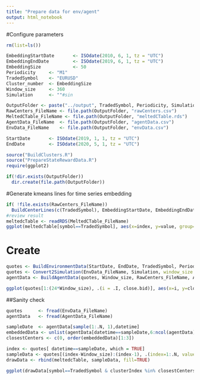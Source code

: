 ```yaml
---
title: "Prepare data for env/agent"
output: html_notebook
---
```

#Configure parameters
```r
rm(list=ls())

EmbeddingStartDate       <- ISOdate(2010, 6, 1, tz = "UTC")
EmbeddingEndDate         <- ISOdate(2019, 6, 1, tz = "UTC")
EmbeddingSize            <- 50
Periodicity     <- "M1"
TradedSymbol    <- "EURUSD"
Cluster_number  <- EmbeddingSize
Window_size     <- 360
Simulation      <- ""#sin

OutputFolder <- paste("../output", TradedSymbol, Periodicity, Simulation, sep="_")
RawCenters_FileName <- file.path(OutputFolder, "rawCenters.csv")
MeltedCTable_FileName <- file.path(OutputFolder, "meltedCTable.rds")
AgentData_FileName  <- file.path(OutputFolder, "agentData.csv")
EnvData_FileName    <- file.path(OutputFolder, "envData.csv")

StartDate       <- ISOdate(2019, 1, 1, tz = "UTC")
EndDate         <- ISOdate(2020, 5, 1, tz = "UTC")

```



```r
source("BuildClusters.R")
source("PrepareStateRewardData.R")
require(ggplot2)

if(!dir.exists(OutputFolder))
  dir.create(file.path(OutputFolder))
```

#Generate kmeans lines for time series embedding
```r
if( !file.exists(RawCenters_FileName))
  BuildCenterLines(c(TradedSymbol), EmbeddingStartDate, EmbeddingEndDate, Periodicity, Cluster_number, Window_size, RawCenters_FileName, MeltedCTable_FileName)
#review result 
meltedcTable <- readRDS(MeltedCTable_FileName)
ggplot(meltedcTable[symbol==TradedSymbol], aes(x=index, y=value, group=clusterIndex, colour=clusterIndex, size=clusterPower)) + geom_line()
```

# Create 
```r
quotes <- BuildEnvironmentData(StartDate, EndDate, TradedSymbol, Periodicity, EnvData_FileName)
quotes <- Convert2Simulation(EnvData_FileName, Simulation, window_size = Window_size)
agentData <- BuildAgentData(quotes, Window_size, RawCenters_FileName, AgentData_FileName )

ggplot(quotes[1:(24*Window_size), .(i = .I, close.bid)], aes(x=i, y=close.bid)) + geom_point()
```

##Sanity check
```r
quotes      <- fread(EnvData_FileName)
agentData   <- fread(AgentData_FileName)

sampleDate  <- agentData[sample(1:.N, 1),datetime]
embeddedData <- unlist(agentData[datetime==sampleDate,6:ncol(agentData),with=FALSE])
closestCenters <- c(0, order(embeddedData)[1:3])

index <- quotes[ datetime==sampleDate, which = TRUE]
sampleData <- quotes[(index-Window_size):(index-1), .(index=1:.N, value=close.bid/mean(close.bid), clusterIndex=0, clusterPower=0.0001, symbol=TradedSymbol)]
drawData <- rbind(meltedcTable, sampleData, fill=TRUE)

ggplot(drawData[symbol==TradedSymbol & clusterIndex %in% closestCenters], aes(x=index, y=value, group=clusterIndex, colour=clusterIndex, size=clusterPower)) + geom_line() 
```

